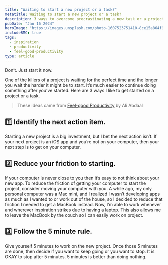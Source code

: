```yaml
---
title: "Waiting to start a new project or a task?"
metatitle: Waiting to start a new project or a task?
description: 3 ways to overcome procrastinating a new task or a project.
pubDate: "Jan 16 2024"
heroImage: "https://images.unsplash.com/photo-1607523751410-8ce15a864f94?q=80&w=1548&auto=format&fit=crop&ixlib=rb-4.0.3&ixid=M3wxMjA3fDB8MHxwaG90by1wYWdlfHx8fGVufDB8fHx8fA%3D%3D"
includeBMC: true
tags:
  - inspiration
  - productivity
  - feel-good-productivity
type: article
---
```



Don’t. Just start it now.

One of the killers of a project is waiting for the perfect time and the longer you wait the harder it might be to start. It’s much easier to continue doing something after you’ve started. Here are 3 ways I like to get started on a project or a task.

> These ideas came from [Feel-good Productivity](https://amzn.to/3vfJF2r) by Ali Abdaal

## 1️⃣ Identify the next action item.

Starting a new project is a big investment, but I bet the next action isn’t. If your next project is an iOS app and you’re not on your computer, then your next step is to get on your computer.

## 2️⃣ Reduce your friction to starting.

If your computer is never close to you then it’s easy to not think about your new app. To reduce the friction of getting your computer to start the project, consider moving your computer with you. A while ago, my only personal computer was a Mac mini, and I realized I wasn’t developing apps as much as I wanted to or work out of the house, so I decided to reduce that friction I needed to get a MacBook instead. Now, I’m able to work whenever and wherever inspiration strikes due to having a laptop. This also allows me to leave the MacBook by the couch so I can easily work on project.

## 3️⃣ Follow the 5 minute rule.

Give yourself 5 minutes to work on the new project. Once those 5 minutes are done, then decide if you want to keep going or you want to stop. It is OKAY to stop after 5 minutes. 5 minutes is better than doing nothing.

<AffiliateDisclaimer />
